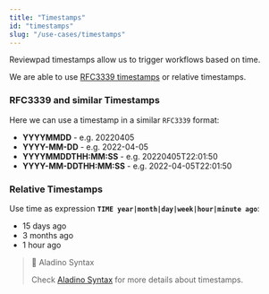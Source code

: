 ```yaml
---
title: "Timestamps"
id: "timestamps"
slug: "/use-cases/timestamps"
---
```



Reviewpad timestamps allow us to trigger workflows based on time.

We are able to use [RFC3339 timestamps](https://pkg.go.dev/time#pkg-constants) or relative timestamps.

### RFC3339 and similar Timestamps

Here we can use a timestamp in a similar `RFC3339` format:

-   **YYYYMMDD** - e.g. 20220405
-   **YYYY-MM-DD** - e.g. 2022-04-05
-   **YYYYMMDDTHH:MM:SS** - e.g. 20220405T22:01:50
-   **YYYY-MM-DDTHH:MM:SS** - e.g. 2022-04-05T22:01:50

### Relative Timestamps

Use time as expression **`TIME year|month|day|week|hour|minute ago`**:

-   15 days ago
-   3 months ago
-   1 hour ago

> 📘 Aladino Syntax
>
> Check [Aladino Syntax](/guides/aladino/syntax) for more details about timestamps.

###

<DocCardList items={useCurrentSidebarCategory().items} />
